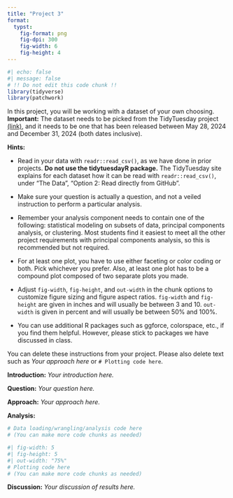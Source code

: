 ```yaml
---
title: "Project 3"
format:
  typst:
    fig-format: png
    fig-dpi: 300
    fig-width: 6
    fig-height: 4
---
```


```r
#| echo: false
#| message: false
# !! Do not edit this code chunk !!
library(tidyverse)
library(patchwork)
```

In this project, you will be working with a dataset of your own choosing. **Important:** The dataset needs to be picked from the TidyTuesday project [(link)](https://github.com/rfordatascience/tidytuesday/tree/master/data/2024), and it needs to be one that has been released between May 28, 2024 and December 31, 2024 (both dates inclusive).

**Hints:**

- Read in your data with `readr::read_csv()`, as we have done in prior projects. **Do not use the tidytuesdayR package.** The TidyTuesday site explains for each dataset how it can be read with `readr::read_csv()`, under "The Data", "Option 2: Read directly from GitHub".
  
- Make sure your question is actually a question, and not a veiled instruction to perform a particular analysis.

- Remember your analysis component needs to contain one of the following: statistical modeling on subsets of data, principal components analysis, or clustering. Most students find it easiest to meet all the other project requirements with principal components analysis, so this is recommended but not required.

- For at least one plot, you have to use either faceting or color coding or both. Pick whichever you prefer. Also, at least one plot has to be a compound plot composed of two separate plots you made.

- Adjust `fig-width`, `fig-height`, and `out-width` in the chunk options to customize figure sizing and figure aspect ratios. `fig-width` and `fig-height` are given in inches and will usually be between 3 and 10. `out-width` is given in percent and will usually be between 50% and 100%.

- You can use additional R packages such as ggforce, colorspace, etc., if you find them helpful. However, please stick to packages we have discussed in class.

You can delete these instructions from your project. Please also delete text such as *Your approach here* or `# Plotting code here`.

**Introduction:** *Your introduction here.*

**Question:** *Your question here.*

**Approach:** *Your approach here.*

**Analysis:**

```r
# Data loading/wrangling/analysis code here
# (You can make more code chunks as needed)
```

```r
#| fig-width: 5
#| fig-height: 5
#| out-width: "75%"
# Plotting code here
# (You can make more code chunks as needed)
```

**Discussion:** *Your discussion of results here.*

